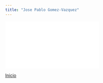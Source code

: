 ---
title: "Jose Pablo Gomez-Vazquez"
---

<object data="CV/CV-PDF.pdf" width="750px" height="750px">
    <embed src="CV/CV-PDF.pdf">
    </embed>
</object>


[Inicio](index.html)
